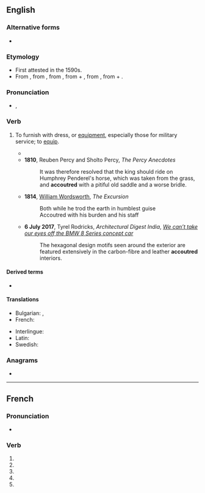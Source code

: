 {{also|accoutré}}
==English==

===Alternative forms===
* {{qualifier|chiefly US}} {{l|en|accouter}}

===Etymology===
* First attested in the 1590s.
* From {{der|en|fr|accoutrer}}, from {{der|en|fro|acoustrer}}, from {{der|en|VL.|acconsūtūrāre||to equip with clothes}}, from {{der|en|la|ad||to}} + {{m|la|consūtūra||sewing, clothes}}, from {{m|la|cōnsuō||to sew together}}, from {{m|la|con-||together}} + {{m|la|suō||to sew}}.

===Pronunciation===
* {{enPR|ac-cou*tre}}, {{IPA|en|/əˈkuːtə/}}

===Verb===
{{en-verb|accoutr|pres_ptc2=accoutreing}}

# {{lb|en|transitive}} To furnish with dress, or [[equipment]], especially those for military service; to [[equip]].
#: {{syn|en|attire|array}}
#* {{quote-book|en|year=1600|author=William Shakespeare|title=Merchant of Venice, III-iv|passage=Both '''accoutred''' like young men.}}
#* '''1810''', Reuben Percy and Sholto Percy, ''The Percy Anecdotes''
#*:It was therefore resolved that the king should ride on Humphrey Penderel's horse, which was taken from the grass, and '''accoutred''' with a pitiful old saddle and a worse bridle.
#* '''1814''', [[w:William Wordsworth|William Wordsworth]], ''The Excursion''
#*: Both while he trod the earth in humblest guise<br> Accoutred with his burden and his staff
#* '''6 July 2017''', Tyrel Rodricks, ''Architectural Digest India'', ''[https://www.architecturaldigest.in/content/cant-take-eyes-off-bmw-8-series-concept-car/#s-cust0 We can’t take our eyes off the BMW 8 Series concept car]''
#*:The hexagonal design motifs seen around the exterior are featured extensively in the carbon-fibre and leather '''accoutred''' interiors.

====Derived terms====
* {{l|en|accoutrement}}

====Translations====
{{trans-top|to equip, to attire, to array}}
* Bulgarian: {{t+|bg|обличам}}, {{t+|bg|екипирам}}
* French: {{t+|fr|accoutrer}}
{{trans-mid}}
* Interlingue: {{t|ie|equipar}}
* Latin: {{t|la|accustor}}
* Swedish: {{t+|sv|utrusta}}
{{trans-bottom}}

===Anagrams===
* {{anagrams|en|a=acceortu|accouter|cocurate}}

----

==French==

===Pronunciation===
* {{homophones|fr|accoutrent|accoutres}}

===Verb===
{{head|fr|verb form}}

# {{inflection of|fr|accoutrer||1|s|pres|indc}}
# {{inflection of|fr|accoutrer||3|s|pres|indc}}
# {{inflection of|fr|accoutrer||1|s|pres|subj}}
# {{inflection of|fr|accoutrer||3|s|pres|subj}}
# {{inflection of|fr|accoutrer||2|s|impr}}